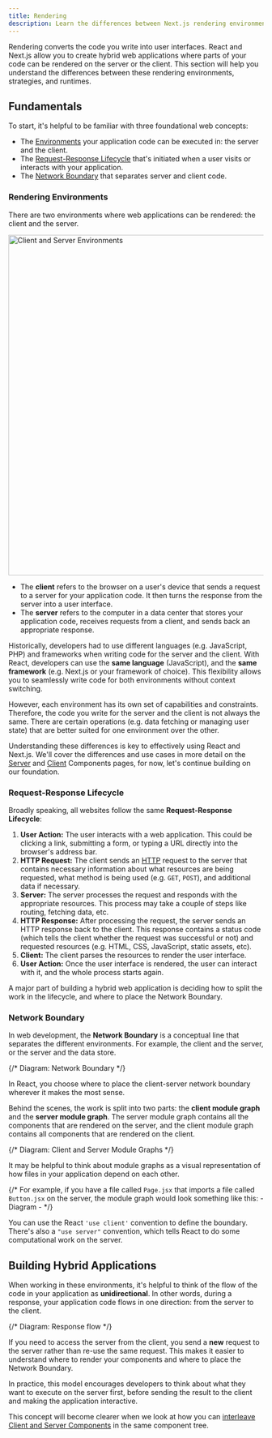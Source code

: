 ```yaml
---
title: Rendering
description: Learn the differences between Next.js rendering environments, strategies, and runtimes.
---
```


Rendering converts the code you write into user interfaces. React and Next.js allow you to create hybrid web applications where parts of your code can be rendered on the server or the client. This section will help you understand the differences between these rendering environments, strategies, and runtimes.

## Fundamentals

To start, it's helpful to be familiar with three foundational web concepts:

- The [Environments](#rendering-environments) your application code can be executed in: the server and the client.
- The [Request-Response Lifecycle](#request-response-lifecycle) that's initiated when a user visits or interacts with your application.
- The [Network Boundary](#network-boundary) that separates server and client code.

### Rendering Environments

There are two environments where web applications can be rendered: the client and the server.

<Image
  alt="Client and Server Environments"
  srcLight="/docs/light/client-and-server-environments.png"
  srcDark="/docs/dark/client-and-server-environments.png"
  width="1600"
  height="672"
/>

- The **client** refers to the browser on a user's device that sends a request to a server for your application code. It then turns the response from the server into a user interface.
- The **server** refers to the computer in a data center that stores your application code, receives requests from a client, and sends back an appropriate response.

Historically, developers had to use different languages (e.g. JavaScript, PHP) and frameworks when writing code for the server and the client. With React, developers can use the **same language** (JavaScript), and the **same framework** (e.g. Next.js or your framework of choice). This flexibility allows you to seamlessly write code for both environments without context switching.

However, each environment has its own set of capabilities and constraints. Therefore, the code you write for the server and the client is not always the same. There are certain operations (e.g. data fetching or managing user state) that are better suited for one environment over the other.

Understanding these differences is key to effectively using React and Next.js. We'll cover the differences and use cases in more detail on the [Server](/docs/app/building-your-application/rendering/server-components) and [Client](/docs/app/building-your-application/rendering/client-components) Components pages, for now, let's continue building on our foundation.

### Request-Response Lifecycle

Broadly speaking, all websites follow the same **Request-Response Lifecycle**:

1. **User Action:** The user interacts with a web application. This could be clicking a link, submitting a form, or typing a URL directly into the browser's address bar.
2. **HTTP Request:** The client sends an [HTTP](https://developer.mozilla.org/docs/Web/HTTP) request to the server that contains necessary information about what resources are being requested, what method is being used (e.g. `GET`, `POST`), and additional data if necessary.
3. **Server:** The server processes the request and responds with the appropriate resources. This process may take a couple of steps like routing, fetching data, etc.
4. **HTTP Response:** After processing the request, the server sends an HTTP response back to the client. This response contains a status code (which tells the client whether the request was successful or not) and requested resources (e.g. HTML, CSS, JavaScript, static assets, etc).
5. **Client:** The client parses the resources to render the user interface.
6. **User Action:** Once the user interface is rendered, the user can interact with it, and the whole process starts again.

A major part of building a hybrid web application is deciding how to split the work in the lifecycle, and where to place the Network Boundary.

### Network Boundary

In web development, the **Network Boundary** is a conceptual line that separates the different environments. For example, the client and the server, or the server and the data store.

{/* Diagram: Network Boundary */}

In React, you choose where to place the client-server network boundary wherever it makes the most sense.

Behind the scenes, the work is split into two parts: the **client module graph** and the **server module graph**. The server module graph contains all the components that are rendered on the server, and the client module graph contains all components that are rendered on the client.

{/* Diagram: Client and Server Module Graphs */}

It may be helpful to think about module graphs as a visual representation of how files in your application depend on each other.

{/* For example, if you have a file called `Page.jsx` that imports a file called `Button.jsx` on the server, the module graph would look something like this: - Diagram - */}

You can use the React `'use client'` convention to define the boundary. There's also a `"use server"` convention, which tells React to do some computational work on the server.

## Building Hybrid Applications

When working in these environments, it's helpful to think of the flow of the code in your application as **unidirectional**. In other words, during a response, your application code flows in one direction: from the server to the client.

{/* Diagram: Response flow */}

If you need to access the server from the client, you send a **new** request to the server rather than re-use the same request. This makes it easier to understand where to render your components and where to place the Network Boundary.

In practice, this model encourages developers to think about what they want to execute on the server first, before sending the result to the client and making the application interactive.

This concept will become clearer when we look at how you can [interleave Client and Server Components](/docs/app/building-your-application/rendering/composition-patterns) in the same component tree.
